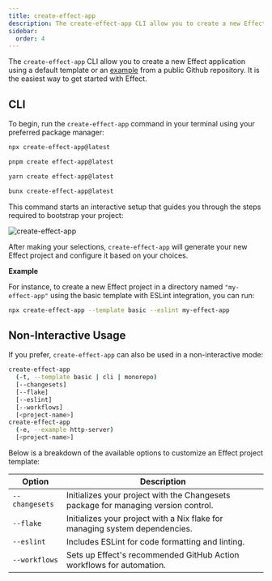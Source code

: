 ```yaml
---
title: create-effect-app
description: The create-effect-app CLI allow you to create a new Effect application using a default template or an example from a public Github repository. It is the easiest way to get started with Effect.
sidebar:
  order: 4
---
```



The `create-effect-app` CLI allow you to create a new Effect application using a default template or an [example](https://github.com/Effect-TS/examples) from a public Github repository.
It is the easiest way to get started with Effect.

## CLI

To begin, run the `create-effect-app` command in your terminal using your preferred package manager:

<Tabs syncKey="package-manager">

<TabItem label="npm" icon="seti:npm">

```sh showLineNumbers=false
npx create-effect-app@latest
```

</TabItem>

<TabItem label="pnpm" icon="pnpm">

```sh showLineNumbers=false
pnpm create effect-app@latest
```

</TabItem>

<TabItem label="Yarn" icon="seti:yarn">

```sh showLineNumbers=false
yarn create effect-app@latest
```

</TabItem>

<TabItem label="Bun" icon="bun">

```sh showLineNumbers=false
bunx create-effect-app@latest
```

</TabItem>

</Tabs>

This command starts an interactive setup that guides you through the steps required to bootstrap your project:

![create-effect-app](./create-effect-app.gif "Animated GIF demonstrating the interactive experience when create-effect-app is run in interactive mode")

After making your selections, `create-effect-app` will generate your new Effect project and configure it based on your choices.

**Example**

For instance, to create a new Effect project in a directory named `"my-effect-app"` using the basic template with ESLint integration, you can run:

```sh showLineNumbers=false
npx create-effect-app --template basic --eslint my-effect-app
```

## Non-Interactive Usage

If you prefer, `create-effect-app` can also be used in a non-interactive mode:

```sh showLineNumbers=false
create-effect-app
  (-t, --template basic | cli | monorepo)
  [--changesets]
  [--flake]
  [--eslint]
  [--workflows]
  [<project-name>]
create-effect-app
  (-e, --example http-server)
  [<project-name>]
```

Below is a breakdown of the available options to customize an Effect project template:

| Option         | Description                                                                        |
| -------------- | ---------------------------------------------------------------------------------- |
| `--changesets` | Initializes your project with the Changesets package for managing version control. |
| `--flake`      | Initializes your project with a Nix flake for managing system dependencies.        |
| `--eslint`     | Includes ESLint for code formatting and linting.                                   |
| `--workflows`  | Sets up Effect's recommended GitHub Action workflows for automation.               |
